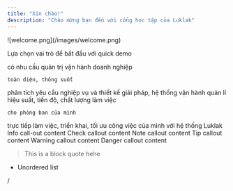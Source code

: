 ```yaml
---
title: "Xin chào!"
description: "Chào mừng bạn đến với cổng học tập của Luklak"
---
```


<Frame caption="Tự tay kéo thả - tự tạo chức năng vận hành">
  ![welcome.png](/images/welcome.png)
</Frame>

Lựa chọn vai trò để bắt đầu với quick demo

<CardGroup cols={4}>
  <Card title="CEO/Founders..." icon="palette" iconType="duotone" href="https://mintlify.com/docs/settings/global" img="/images/CEO.png">
    có nhu cầu quản trị vận hành doanh nghiệp

    toàn diện, thông suốt
  </Card>
  <Card title="Solution Consultants" icon="code" iconType="duotone" href="https://mintlify.com/docs/api-playground/openapi" img="/images/Solution-engineer.png">
    phân tích yêu cầu nghiệp vụ và thiết kế giải pháp, hệ thống vận hành
  </Card>
  <Card title="Team Managers" icon="screwdriver-wrench" iconType="duotone" href="https://mintlify.com/docs/content/components/accordions" img="/images/Teamlead.png">
    quản lí hiệu suất, tiến độ, chất lượng làm việc

    cho phòng ban của mình
  </Card>
  <Card title="End Users" icon="stars" iconType="duotone" href="https://mintlify.com/customers" img="/images/enduser.png">
    trực tiếp làm việc, triển khai, tối ưu công việc của mình với hệ thống Luklak
  </Card>
</CardGroup>

<Info>
  Info call-out content
</Info>

<Check>
  Check callout content
</Check>

<Note>
  Note callout content
</Note>

<Tip>
  Tip callout content
</Tip>

<Warning>
  Warning callout content
</Warning>

<Danger>
  Danger callout content
</Danger>

> This is a block quote hehe

- Unordered list

/